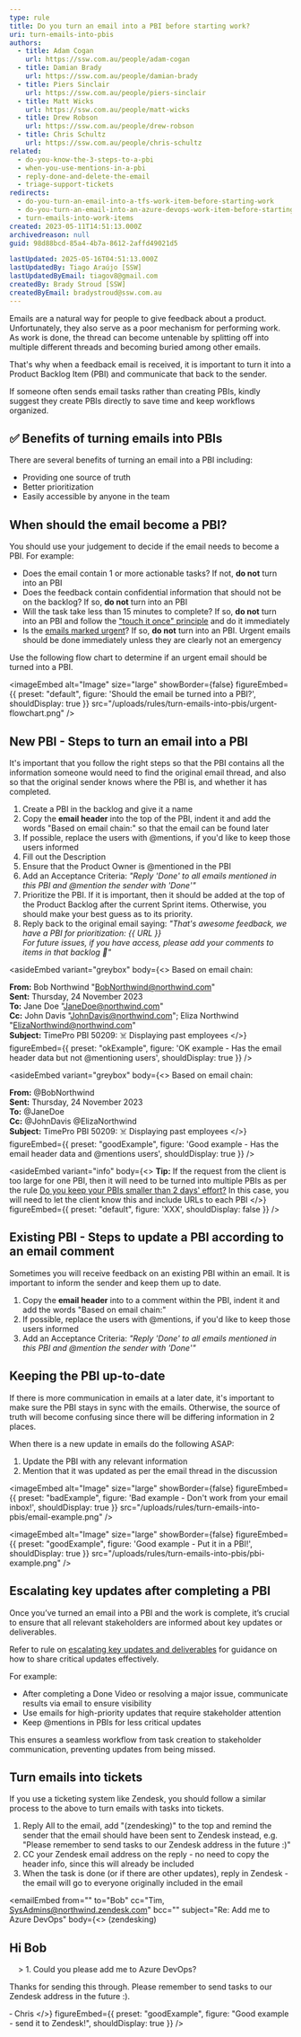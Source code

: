 ```yaml
---
type: rule
title: Do you turn an email into a PBI before starting work?
uri: turn-emails-into-pbis
authors:
  - title: Adam Cogan
    url: https://ssw.com.au/people/adam-cogan
  - title: Damian Brady
    url: https://ssw.com.au/people/damian-brady
  - title: Piers Sinclair
    url: https://ssw.com.au/people/piers-sinclair
  - title: Matt Wicks
    url: https://ssw.com.au/people/matt-wicks
  - title: Drew Robson
    url: https://ssw.com.au/people/drew-robson
  - title: Chris Schultz
    url: https://ssw.com.au/people/chris-schultz
related:
  - do-you-know-the-3-steps-to-a-pbi
  - when-you-use-mentions-in-a-pbi
  - reply-done-and-delete-the-email
  - triage-support-tickets
redirects:
  - do-you-turn-an-email-into-a-tfs-work-item-before-starting-work
  - do-you-turn-an-email-into-an-azure-devops-work-item-before-starting-work
  - turn-emails-into-work-items
created: 2023-05-11T14:51:13.000Z
archivedreason: null
guid: 98d88bcd-85a4-4b7a-8612-2affd49021d5

lastUpdated: 2025-05-16T04:51:13.000Z
lastUpdatedBy: Tiago Araújo [SSW]
lastUpdatedByEmail: tiagov8@gmail.com
createdBy: Brady Stroud [SSW]
createdByEmail: bradystroud@ssw.com.au
---
```


Emails are a natural way for people to give feedback about a product. Unfortunately, they also serve as a poor mechanism for performing work. As work is done, the thread can become untenable by splitting off into multiple different threads and becoming buried among other emails.

That's why when a feedback email is received, it is important to turn it into a Product Backlog Item (PBI) and communicate that back to the sender.

If someone often sends email tasks rather than creating PBIs, kindly suggest they create PBIs directly to save time and keep workflows organized.
## ✅ Benefits of turning emails into PBIs

There are several benefits of turning an email into a PBI including:

* Providing one source of truth
* Better prioritization
* Easily accessible by anyone in the team

## When should the email become a PBI?

You should use your judgement to decide if the email needs to become a PBI. For example:

* Does the email contain 1 or more actionable tasks? If not, **do not** turn into an PBI
* Does the feedback contain confidential information that should not be on the backlog? If so, **do not** turn into an PBI
* Will the task take less than 15 minutes to complete? If so, **do not** turn into an PBI and follow the ["touch it once" principle](/the-touch-it-once-principle) and do it immediately
* Is the [emails marked urgent](/work-in-order-of-importance-aka-priorities)?  If so, **do not** turn into an PBI. Urgent emails should be done immediately unless they are clearly not an emergency

Use the following flow chart to determine if an urgent email should be turned into a PBI.


<imageEmbed
  alt="Image"
  size="large"
  showBorder={false}
  figureEmbed={{
    preset: "default",
    figure: 'Should the email be turned into a PBI?',
    shouldDisplay: true
  }}
  src="/uploads/rules/turn-emails-into-pbis/urgent-flowchart.png"
/>

## New PBI - Steps to turn an email into a PBI

It's important that you follow the right steps so that the PBI contains all the information someone would need to find the original email thread, and also so that the original sender knows where the PBI is, and whether it has completed.

1. Create a PBI in the backlog and give it a name
2. Copy the **email header** into the top of the PBI, indent it and add the words "Based on email chain:" so that the email can be found later
3. If possible, replace the users with @mentions, if you'd like to keep those users informed
4. Fill out the Description
5. Ensure that the Product Owner is @mentioned in the PBI
6. Add an Acceptance Criteria: *"Reply 'Done' to all emails mentioned in this PBI and @mention the sender with 'Done'"*
7. Prioritize the PBI. If it is important, then it should be added at the top of the Product Backlog after the current Sprint items. Otherwise, you should make your best guess as to its priority.
8. Reply back to the original email saying: *"That's awesome feedback, we have a PBI for prioritization: {{ URL }}\
   For future issues, if you have access, please add your comments to items in that backlog 🙂"*

<asideEmbed
  variant="greybox"
  body={<>
    Based on email chain:

**From:** Bob Northwind "[BobNorthwind@northwind.com](mailto:BobNorthwind@northwind.com)"\
**Sent:** Thursday, 24 November 2023\
**To:** Jane Doe "[JaneDoe@northwind.com](mailto:JaneDoe@northwind.com)"\
**Cc:** John Davis "[JohnDavis@northwind.com](mailto:JohnDavis@northwind.com)"; Eliza Northwind "[ElizaNorthwind@northwind.com](mailto:ElizaNorthwind@northwind.com)"\
**Subject:** TimePro PBI 50209: ☠️ Displaying past employees
  </>}
  figureEmbed={{
    preset: "okExample",
    figure: 'OK example - Has the email header data but not @mentioning users',
    shouldDisplay: true
  }}
/>

<asideEmbed
  variant="greybox"
  body={<>
    Based on email chain:

**From:** @BobNorthwind\
**Sent:** Thursday, 24 November 2023\
**To:** @JaneDoe\
**Cc:** @JohnDavis @ElizaNorthwind\
**Subject:** TimePro PBI 50209: ☠️ Displaying past employees
  </>}
  figureEmbed={{
    preset: "goodExample",
    figure: 'Good example - Has the email header data and @mentions users',
    shouldDisplay: true
  }}
/>

<asideEmbed
  variant="info"
  body={<>
    **Tip:** If the request from the client is too large for one PBI, then it will need to be turned into multiple PBIs as per the rule  [Do you keep your PBIs smaller than 2 days' effort?](/spec-do-you-create-tasks-under-4-hours) In this case, you will need to let the client know this and include URLs to each PBI
  </>}
  figureEmbed={{
    preset: "default",
    figure: 'XXX',
    shouldDisplay: false
  }}
/>

## Existing PBI - Steps to update a PBI according to an email comment

Sometimes you will receive feedback on an existing PBI within an email. It is important to inform the sender and keep them up to date.

1. Copy the **email header** into to a comment within the PBI, indent it and add the words "Based on email chain:"
2. If possible, replace the users with @mentions, if you'd like to keep those users informed
3. Add an Acceptance Criteria: *"Reply 'Done' to all emails mentioned in this PBI and @mention the sender with 'Done'"*

## Keeping the PBI up-to-date

If there is more communication in emails at a later date, it's important to make sure the PBI stays in sync with the emails. Otherwise, the source of truth will become confusing since there will be differing information in 2 places.

When there is a new update in emails do the following ASAP:

1. Update the PBI with any relevant information
2. Mention that it was updated as per the email thread in the discussion

<imageEmbed
  alt="Image"
  size="large"
  showBorder={false}
  figureEmbed={{
    preset: "badExample",
    figure: 'Bad example - Don\'t work from your email inbox!',
    shouldDisplay: true
  }}
  src="/uploads/rules/turn-emails-into-pbis/email-example.png"
/>

<imageEmbed
  alt="Image"
  size="large"
  showBorder={false}
  figureEmbed={{
    preset: "goodExample",
    figure: 'Good example - Put it in a PBI!',
    shouldDisplay: true
  }}
  src="/uploads/rules/turn-emails-into-pbis/pbi-example.png"
/>

## Escalating key updates after completing a PBI

Once you’ve turned an email into a PBI and the work is complete, it’s crucial to ensure that all relevant stakeholders are informed about key updates or deliverables.

Refer to rule on [escalating key updates and deliverables](/escalate-key-updates) for guidance on how to share critical updates effectively.

For example:

* After completing a Done Video or resolving a major issue, communicate results via email to ensure visibility
* Use emails for high-priority updates that require stakeholder attention
* Keep @mentions in PBIs for less critical updates

This ensures a seamless workflow from task creation to stakeholder communication, preventing updates from being missed.

## Turn emails into tickets

If you use a ticketing system like Zendesk, you should follow a similar process to the above to turn emails with tasks into tickets.

1. Reply All to the email, add "(zendesking)" to the top and remind the sender that the email should have been sent to Zendesk instead, e.g. "Please remember to send tasks to our Zendesk address in the future :)"
2. CC your Zendesk email address on the reply - no need to copy the header info, since this will already be included
3. When the task is done (or if there are other updates), reply in Zendesk - the email will go to everyone originally included in the email

<emailEmbed
  from=""
  to="Bob"
  cc="Tim, [SysAdmins@northwind.zendesk.com](mailto:SysAdmins@northwind.zendesk.com)"
  bcc=""
  subject="Re: Add me to Azure DevOps"
  body={<>
    (zendesking)

## Hi Bob

&nbsp;&nbsp;&nbsp;&nbsp;> 1. Could you please add me to Azure DevOps?

Thanks for sending this through. Please remember to send tasks to our Zendesk address in the future :).

&dash; Chris
  </>}
  figureEmbed={{
    preset: "goodExample",
    figure: "Good example - send it to Zendesk!",
    shouldDisplay: true
  }}
/>
